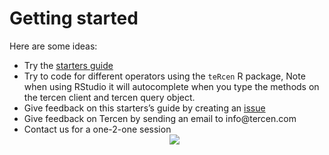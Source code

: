 # Getting started {#getting-started}
Here are some ideas:

* Try the [starters guide](https://tercen.github.io/starters-guide/)
* Try to code for different operators using the ``teRcen`` R package, Note when using RStudio it will autocomplete when you type the methods on the tercen client and tercen query object.
* Give feedback on this starters's guide by creating an [issue](https://github.com/tercen/tercen-book/issues)
* Give feedback on Tercen by sending an email to info@tercen.com
* Contact us for a one-2-one session
<center>![](images/stairs.png)</center>
